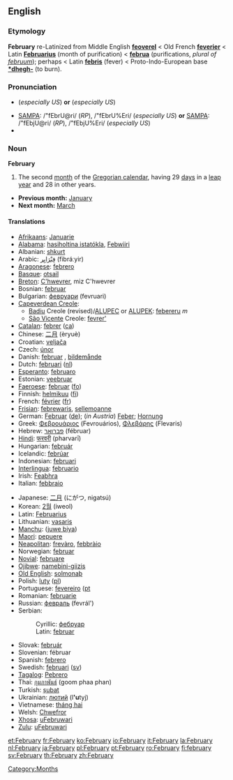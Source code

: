 ==English==
===Etymology===
'''February''' re-Latinized from Middle English '''[[feoverel]]''' < Old French '''[[feverier]]''' < Latin '''[[Februarius]]''' (month of purification) < '''[[februum|februa]]''' (purifications, ''plural of [[februum]]''); perhaps < Latin '''[[febris]]''' (fever) < Proto-Indo-European base '''[[*dhegh-]]''' (to burn).

===Pronunciation===
*{{IPA|/ˈfɛbɹʊəɹɪ/ (''[[RP]]''), /ˈfɛbɹʊˌɛɹɪ/}} (''especially US'') '''or''' {{IPA|/ˈfɛbjʊəɹɪ/ (''[[RP]]''), /ˈfɛbjʊˌɛɹɪ/}} (''especially US'')
*[[w:SAMPA|SAMPA]]: /"fEbrU@ri/ (''RP''), /"fEbrU%Eri/ (''especially US'') '''or''' [[w:SAMPA|SAMPA]]: /"fEbjU@ri/ (''RP''), /"fEbjU%Eri/ (''especially US'')
*{{audio|en-us-February.ogg|Audio (US)}}

===Noun===
'''February'''
#The second [[month]] of the [[Gregorian calendar]], having 29 [[day]]s in a [[leap year]] and 28 in other years.

*'''Previous month:''' [[January]]
*'''Next month:''' [[March]]

====Translations====
{{top}}
*[[Afrikaans]]: [[Januarie]]
*[[Alabama]]: [[hasiholtina istatókla]], [[Febwiiri]]
*Albanian: [[shkurt]]
*Arabic: [[فبراير|فِبْرَايِر]] (fibráːyir) {{m}}
*[[Aragonese]]: [[febrero]]
*[[Basque]]: [[otsail]]
*[[Breton]]: [[C'hwevrer]], miz C'hwevrer
*Bosnian: [[februar#Bosnian|februar]] {{m}}
*Bulgarian: [[февруари]] (fevruari) {{m}}
*[[Capeverdean Creole]]:
**[[Badiu]] Creole (revised)/[[ALUPEC]] or [[ALUPEK]]: [[febereru]] ''m''
**[[São Vicente]] Creole: [[fevrer']]
*[[Catalan]]: [[febrer]] {{m}} ([[:ca:febrer|ca]])
*Chinese: [[二月]] (èryuè)
*Croatian: [[veljača]]
*Czech: [[únor]] {{m}}
*Danish: [[februar]] {{c}}, [[bildemånde]]
*Dutch: [[februari]] ([[:nl:februari|nl]])
*[[Esperanto]]: [[februaro]]
*Estonian: [[veebruar]]
*[[Faeroese]]: [[februar]] ([[:fo:februar|fo]])
*Finnish: [[helmikuu]] ([[:fi:helmikuu|fi]])
*French: [[février]] {{m}} ([[:fr:février|fr]])
*[[Frisian]]: [[febrewaris]], [[sellemoanne]]
*German: [[Februar]] {{m}} ([[:de:Februar|de]]); (''in Austria'') [[Feber]]; [[Hornung]] {{m}}
*Greek: [[Φεβρουάριος]] (Fevrouários), [[Φλεβάρης]] (Flevaris) {{m}}
*Hebrew: [[פברואר]] (fébruar)
*[[Hindi]]: [[फरवरी]] (pharvarī)
*Hungarian: [[február]]
*Icelandic: [[febrúar]]
*Indonesian: [[februari]]
*[[Interlingua]]: [[februario]]
*Irish: [[Feabhra]]
*Italian: [[febbraio]] {{m}}
{{mid}}
*Japanese: [[二月]] (にがつ, nigatsú)
*Korean: [[2월]] (iweol)
*Latin: [[Februarius]]
*Lithuanian: [[vasaris]] {{m}}
*[[Manchu]]: ([[juwe biya]])
*[[Maori]]: [[pepuere]]
*[[Neapolitan]]: [[frevàro]], [[febbràio]]
*Norwegian: [[februar]]
*[[Novial]]: [[februare]]
*[[Ojibwe]]: [[namebini-giizis]]
*[[Old English]]: [[solmonaþ]] {{m}}
*Polish: [[luty]] {{m}} ([[:pl:luty|pl]])
*Portuguese: [[fevereiro]] {{m}} ([[:pt:fevereiro|pt]]
*Romanian: [[februarie]]
*Russian: [[февраль]] (fevrál') {{m}}
*Serbian:
*:Cyrillic: [[фебруар#Serbian|фебруар]] {{m}}
*:Latin: [[februar#Serbian|februar]] {{m}}
*Slovak: [[február]] {{m}}
*Slovenian: fébruar {{m}}
*Spanish: [[febrero]] {{m}}
*Swedish: [[februari]] ([[:sv:februari|sv]])
*[[Tagalog]]: [[Pebrero]]
*Thai: [[กุมภาพันธ์]] (goom phaa phan)
*Turkish: [[şubat]]
*Ukrainian: [[лютий]] (l''''u'''tyj)
*Vietnamese: [[tháng hai]]
*Welsh: [[Chwefror]]
*[[Xhosa]]: [[uFebruwari]]
*[[Zulu]]: [[uFebruwari]]
{{bottom}}

[[Category:Months]]

[[et:February]]
[[fr:February]]
[[ko:February]]
[[io:February]]
[[it:February]]
[[la:February]]
[[nl:February]]
[[ja:February]]
[[pl:February]]
[[pt:February]]
[[ro:February]]
[[fi:february]]
[[sv:February]]
[[th:February]]
[[zh:February]]